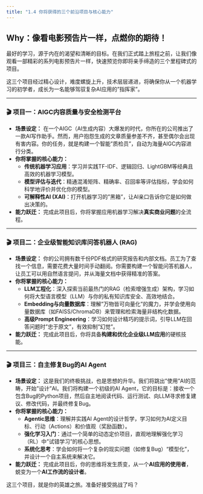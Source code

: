 ```yaml
---
title: "1.4 你将获得的三个前沿项目与核心能力"
---
```


## **Why：像看电影预告片一样，点燃你的期待！**

最好的学习，源于内在的渴望和清晰的目标。在我们正式踏上旅程之前，让我们像观看一部精彩的系列电影预告片一样，快速预览你即将亲手缔造的三个里程碑式的项目。

这三个项目经过精心设计，难度螺旋上升，技术层层递进，将确保你从一个机器学习的初学者，成长为一名能够驾驭复杂AI应用的"指挥家"。

---

### **🎬 项目一：AIGC内容质量与安全检测平台**

*   **场景设定：** 在一个AIGC（AI生成内容）大爆发的时代，你所在的公司推出了一款AI写作助手。然而，用户抱怨生成的文章质量参差不齐，甚至偶尔会出现有害内容。你的任务，就是构建一个智能"质检员"，自动为海量AIGC内容进行分类。
*   **你将掌握的核心能力：**
    *   **传统机器学习应用**：学习并实践TF-IDF、逻辑回归、LightGBM等经典且高效的机器学习模型。
    *   **模型评估与迭代**：精通混淆矩阵、精确率、召回率等评估指标，学会如何科学地评价并优化你的模型。
    *   **可解释性AI (XAI)**：打开机器学习的"黑箱"，让AI亲口告诉你它是如何做出决策的。
*   **能力跃迁：** 完成此项目后，你将掌握应用机器学习解决**真实商业问题**的全流程。

---

### **🎬 项目二：企业级智能知识库问答机器人 (RAG)**

*   **场景设定：** 你的公司拥有数千份PDF格式的研究报告和内部文档。员工为了查找一个信息，需要花费大量时间手动翻阅。你需要构建一个智能问答机器人，让员工可以用自然语言提问，并从海量文档中获得精准的答案。
*   **你将掌握的核心能力：**
    *   **LLM工程化**：深入探索当前最热门的RAG（检索增强生成）架构，学习如何将大型语言模型（LLM）与你的私有知识库安全、高效地结合。
    *   **Embedding与向量数据库**：理解"万物皆可向量化"的魔力，并学会使用向量数据库（如FAISS/ChromaDB）来管理和检索海量非结构化数据。
    *   **高级Prompt Engineering**：学习如何设计精巧的提示词，引导LLM在回答问题时"忠于原文"，有效抑制"幻觉"。
*   **能力跃迁：** 完成此项目后，你将具备**构建和优化企业级LLM应用**的硬核技能。

---

### **🎬 项目三：自主修复Bug的AI Agent**

*   **场景设定：** 这是我们的终极挑战，也是思想的升华。我们将跳出"使用"AI的范畴，开始"设计"AI。我们将构建一个初级的AI Agent，它的目标是：接收一个包含Bug的Python项目，然后自主地阅读代码、运行测试、向LLM寻求修复建议、修改代码，并最终修复Bug。
*   **你将掌握的核心能力：**
    *   **Agentic思维**：理解并实践AI Agent的设计哲学，学习如何为AI定义目标、行动（Actions）和价值观（奖励函数）。
    *   **强化学习入门**：通过一个简单的动态定价项目，直观地理解强化学习（RL）中"试错学习"的核心思想。
    *   **系统化思考**：学会如何将一个复杂的现实问题（如修复Bug）"模型化"，并设计一个自主系统来解决它。
*   **能力跃迁：** 完成此项目后，你的思维将发生质变，从一个**AI应用的使用者**，蜕变为一个**AI工作流的设计者**。

这三个项目，就是你的英雄之旅。准备好接受挑战了吗？ 